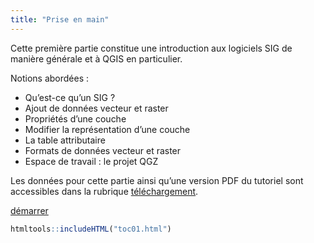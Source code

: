 ```yaml
---
title: "Prise en main"
---
```


::: {.row}

::: {.content .col-xs-12 .col-sm-8 .col-md-9}

Cette première partie constitue une introduction aux logiciels SIG de manière générale et à QGIS en particulier.

Notions abordées :

* Qu'est-ce qu'un SIG ?
* Ajout de données vecteur et raster
* Propriétés d'une couche
* Modifier la représentation d'une couche
* La table attributaire
* Formats de données vecteur et raster
* Espace de travail : le projet QGZ

Les données pour cette partie ainsi qu'une version PDF du tutoriel sont accessibles dans la rubrique  [téléchargement](telechargement.html).

[démarrer](01_01_SIG.html)

:::

```r
htmltools::includeHTML("toc01.html")
```

:::

